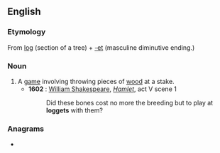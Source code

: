 ==English==

===Etymology===
From [[log]] (section of a tree) + [[-et]] (masculine diminutive ending.)

===Noun===
{{en-noun|?}}

# A [[game]] involving throwing pieces of [[wood]] at a stake.
#* '''1602''' : [[w:William Shakespeare|William Shakespeare]], ''[[s:Hamlet|Hamlet]]'', act V scene 1
#*: Did these bones cost no more the breeding but to play at '''loggets''' with them?

===Anagrams===
* {{anagrams|en|a=egglost|goglets|toggles}}